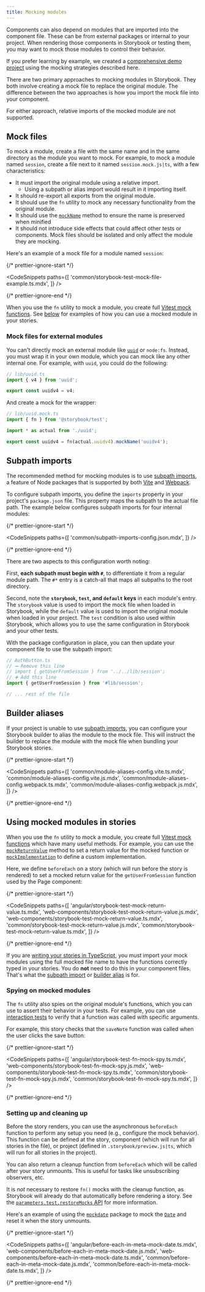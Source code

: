 ```yaml
---
title: Mocking modules
---
```


Components can also depend on modules that are imported into the component file. These can be from external packages or internal to your project. When rendering those components in Storybook or testing them, you may want to mock those modules to control their behavior.

<Callout variant="info">

If you prefer learning by example, we created a [comprehensive demo project](https://github.com/storybookjs/module-mocking-demo) using the mocking strategies described here.

</Callout>

There are two primary approaches to mocking modules in Storybook. They both involve creating a mock file to replace the original module. The difference between the two approaches is how you import the mock file into your component.

For either approach, relative imports of the mocked module are not supported.

## Mock files

To mock a module, create a file with the same name and in the same directory as the module you want to mock. For example, to mock a module named `session`, create a file next to it named `session.mock.js|ts`, with a few characteristics:

- It must import the original module using a relative import.
  - Using a subpath or alias import would result in it importing itself.
- It should re-export all exports from the original module.
- It should use the `fn` utility to mock any necessary functionality from the original module.
- It should use the [`mockName`](https://vitest.dev/api/mock.html#mockname) method to ensure the name is preserved when minified
- It should not introduce side effects that could affect other tests or components. Mock files should be isolated and only affect the module they are mocking.

Here's an example of a mock file for a module named `session`:

{/* prettier-ignore-start */}

<CodeSnippets
  paths={[
    'common/storybook-test-mock-file-example.ts.mdx',
  ]}
/>

{/* prettier-ignore-end */}

When you use the `fn` utility to mock a module, you create full [Vitest mock functions](https://vitest.dev/api/mock.html). See [below](#using-mocked-modules-in-stories) for examples of how you can use a mocked module in your stories.

### Mock files for external modules

You can't directly mock an external module like [`uuid`](https://github.com/uuidjs/uuid) or `node:fs`. Instead, you must wrap it in your own module, which you can mock like any other internal one. For example, with `uuid`, you could do the following:

```ts
// lib/uuid.ts
import { v4 } from 'uuid';

export const uuidv4 = v4;
```

And create a mock for the wrapper:

```ts
// lib/uuid.mock.ts
import { fn } from '@storybook/test';

import * as actual from './uuid';

export const uuidv4 = fn(actual.uuidv4).mockName('uuidv4');
```

## Subpath imports

The recommended method for mocking modules is to use [subpath imports](https://nodejs.org/api/packages.html#subpath-imports), a feature of Node packages that is supported by both [Vite](../builders/vite.md) and [Webpack](../builders/webpack.md).

To configure subpath imports, you define the `imports` property in your project's `package.json` file. This property maps the subpath to the actual file path. The example below configures subpath imports for four internal modules:

{/* prettier-ignore-start */}

<CodeSnippets
  paths={[
    'common/subpath-imports-config.json.mdx',
  ]}
/>

{/* prettier-ignore-end */}

There are two aspects to this configuration worth noting:

First, **each subpath must begin with `#`**, to differentiate it from a regular module path. The `#*` entry is a catch-all that maps all subpaths to the root directory.

Second, note the **`storybook`, `test`, and `default` keys** in each module's entry. The `storybook` value is used to import the mock file when loaded in Storybook, while the `default` value is used to import the original module when loaded in your project. The `test` condition is also used within Storybook, which allows you to use the same configuration in Storybook and your other tests.

With the package configuration in place, you can then update your component file to use the subpath import:

```ts
// AuthButton.ts
// ➖ Remove this line
// import { getUserFromSession } from '../../lib/session';
// ➕ Add this line
import { getUserFromSession } from '#lib/session';

// ... rest of the file
```

## Builder aliases

If your project is unable to use [subpath imports](#subpath-imports), you can configure your Storybook builder to alias the module to the mock file. This will instruct the builder to replace the module with the mock file when bundling your Storybook stories.

{/* prettier-ignore-start */}

<CodeSnippets
  paths={[
    'common/module-aliases-config.vite.ts.mdx',
    'common/module-aliases-config.vite.js.mdx',
    'common/module-aliases-config.webpack.ts.mdx',
    'common/module-aliases-config.webpack.js.mdx',
  ]}
/>

{/* prettier-ignore-end */}

## Using mocked modules in stories

When you use the `fn` utility to mock a module, you create full [Vitest mock functions](https://vitest.dev/api/mock.html) which have many useful methods. For example, you can use the [`mockReturnValue`](https://vitest.dev/api/mock.html#mockreturnvalue) method to set a return value for the mocked function or [`mockImplementation`](https://vitest.dev/api/mock.html#mockimplementation) to define a custom implementation.

Here, we define `beforeEach` on a story (which will run before the story is rendered) to set a mocked return value for the `getUserFromSession` function used by the Page component:

{/* prettier-ignore-start */}

<CodeSnippets
  paths={[
    'angular/storybook-test-mock-return-value.ts.mdx',
    'web-components/storybook-test-mock-return-value.js.mdx',
    'web-components/storybook-test-mock-return-value.ts.mdx',
    'common/storybook-test-mock-return-value.js.mdx',
    'common/storybook-test-mock-return-value.ts.mdx',
  ]}
/>

{/* prettier-ignore-end */}

<Callout variant="info">

If you are [writing your stories in TypeScript](./typescript.md), you must import your mock modules using the full mocked file name to have the functions correctly typed in your stories. You do **not** need to do this in your component files. That's what the [subpath import](#subpath-imports) or [builder alias](#builder-aliases) is for.

</Callout>

### Spying on mocked modules

The `fn` utility also spies on the original module's functions, which you can use to assert their behavior in your tests. For example, you can use [interaction tests](../writing-tests/interaction-testing.md) to verify that a function was called with specific arguments.

For example, this story checks that the `saveNote` function was called when the user clicks the save button:

{/* prettier-ignore-start */}

<CodeSnippets
  paths={[
    'angular/storybook-test-fn-mock-spy.ts.mdx',
    'web-components/storybook-test-fn-mock-spy.js.mdx',
    'web-components/storybook-test-fn-mock-spy.ts.mdx',
    'common/storybook-test-fn-mock-spy.js.mdx',
    'common/storybook-test-fn-mock-spy.ts.mdx',
  ]}
/>

{/* prettier-ignore-end */}

### Setting up and cleaning up

Before the story renders, you can use the asynchronous `beforeEach` function to perform any setup you need (e.g., configure the mock behavior). This function can be defined at the story, component (which will run for all stories in the file), or project (defined in `.storybook/preview.js|ts`, which will run for all stories in the project).

You can also return a cleanup function from `beforeEach` which will be called after your story unmounts. This is useful for tasks like unsubscribing observers, etc.

<Callout variant="info">

It is _not_ necessary to restore `fn()` mocks with the cleanup function, as Storybook will already do that automatically before rendering a story. See the [`parameters.test.restoreMocks` API](../api/parameters.md#restoremocks) for more information.

</Callout>

Here's an example of using the [`mockdate`](https://github.com/boblauer/MockDate) package to mock the [`Date`](https://developer.mozilla.org/en-US/docs/Web/JavaScript/Reference/Global_Objects/Date) and reset it when the story unmounts.

{/* prettier-ignore-start */}

<CodeSnippets
  paths={[
    'angular/before-each-in-meta-mock-date.ts.mdx',
    'web-components/before-each-in-meta-mock-date.js.mdx',
    'web-components/before-each-in-meta-mock-date.ts.mdx',
    'common/before-each-in-meta-mock-date.js.mdx',
    'common/before-each-in-meta-mock-date.ts.mdx',
  ]}
/>

{/* prettier-ignore-end */}
